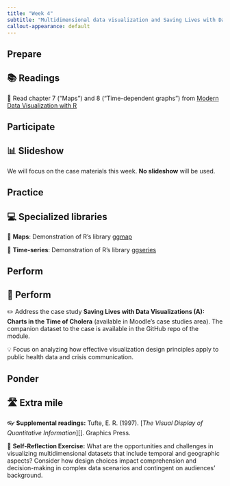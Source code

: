 ```yaml
---
title: "Week 4"
subtitle: "Multidimensional data visualization and Saving Lives with Data case"
callout-appearance: default
---
```


## Prepare

::: {.callout-note}
## 📚 Readings

📖 Read chapter 7 ("Maps") and 8 ("Time-dependent graphs") from [Modern Data
Visualization with R](https://rkabacoff.github.io/datavis/) 

:::

## Participate

::: {.callout-note}
## 📊 Slideshow

We will focus on the case materials this week. **No slideshow** will be used.

:::

## Practice

::: {.callout-note}
## 💻 Specialized libraries

🧮 **Maps**: Demonstration of R's library [ggmap](https://cran.r-project.org/web/packages/ggmap/readme/README.html) 

🧮 **Time-series**: Demonstration of R's library [ggseries](https://github.com/AtherEnergy/ggTimeSeries)

:::

## Perform

::: {.callout-note}
## 📝 Perform

✏️ Address the case study **Saving Lives with Data Visualizations (A): Charts
in the Time of Cholera** (available in Moodle's case studies area). The
companion dataset to the case is available in the []() GitHub repo of the 
module.

💡 Focus on analyzing how effective visualization design principles apply to
public health data and crisis communication.

:::

## Ponder

::: {.callout-note}
## 🛣️ Extra mile

 👓 **Supplemental readings:** Tufte, E. R. (1997). [*The Visual Display of Quantitative Information*][].
Graphics Press.

🤔 **Self-Reflection Exercise:** What are the opportunities and challenges in visualizing multidimensional
datasets that include temporal and geographic aspects? Consider how design
choices impact comprehension and decision-making in complex data scenarios and
contingent on audiences' background.

:::

[1]: https://www.edwardtufte.com/book/visual-and-statistical-thinking-displays-of-evidence-for-making-decisions/?_gl=1*1ris9w1*_up*MQ..*_ga*MTk4NDQ4NTM4Ni4xNzYwNzM0NjAy*_ga_JCT37YWSC9*czE3NjA3MzQ2MDEkbzEkZzAkdDE3NjA3MzQ2MDEkajYwJGwwJGgw
